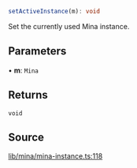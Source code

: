 ```ts
setActiveInstance(m): void
```

Set the currently used Mina instance.

## Parameters

• **m**: `Mina`

## Returns

`void`

## Source

[lib/mina/mina-instance.ts:118](https://github.com/o1-labs/o1js/blob/ccbd5fd4525adaf6c1f07bef7847d7bac67c71b5/src/lib/mina/mina-instance.ts#L118)

